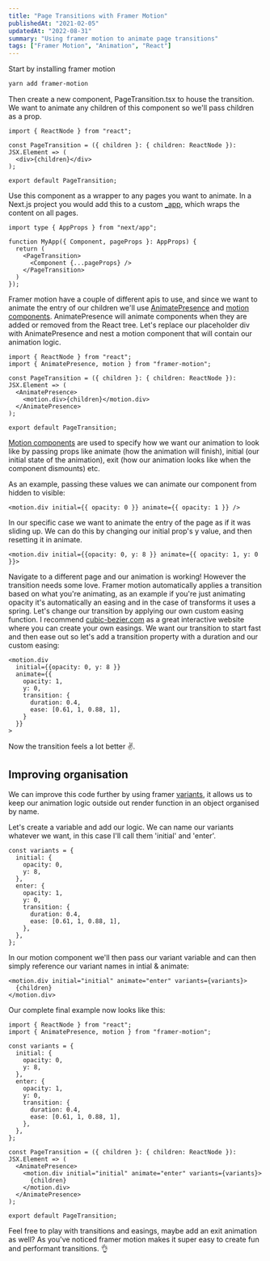 ```yaml
---
title: "Page Transitions with Framer Motion"
publishedAt: "2021-02-05"
updatedAt: "2022-08-31"
summary: "Using framer motion to animate page transitions"
tags: ["Framer Motion", "Animation", "React"]
---
```


Start by installing framer motion

```bash
yarn add framer-motion
```

Then create a new component, PageTransition.tsx to house the transition. We want to animate any children of this component so we'll pass children as a prop.

```tsx
import { ReactNode } from "react";

const PageTransition = ({ children }: { children: ReactNode }): JSX.Element => (
  <div>{children}</div>
);

export default PageTransition;
```

Use this component as a wrapper to any pages you want to animate. In a Next.js project you would add this to a custom [\_app](https://nextjs.org/docs/advanced-features/custom-app), which wraps the content on all pages.

```tsx {5}
import type { AppProps } from "next/app";

function MyApp({ Component, pageProps }: AppProps) {
  return (
    <PageTransition>
      <Component {...pageProps} />
    </PageTransition>
  )
});
```

Framer motion have a couple of different apis to use, and since we want to animate the entry of our children we'll use [AnimatePresence](https://www.framer.com/api/motion/animate-presence/) and [motion components](https://www.framer.com/api/motion/component/). AnimatePresence will animate components when they are added or removed from the React tree. Let's replace our placeholder div with AnimatePresence and nest a motion component that will contain our animation logic.

```tsx
import { ReactNode } from "react";
import { AnimatePresence, motion } from "framer-motion";

const PageTransition = ({ children }: { children: ReactNode }): JSX.Element => (
  <AnimatePresence>
    <motion.div>{children}</motion.div>
  </AnimatePresence>
);

export default PageTransition;
```

[Motion components](https://www.framer.com/api/motion/component/) are used to specify how we want our animation to look like by passing props like animate (how the animation will finish), initial (our initial state of the animation), exit (how our animation looks like when the component dismounts) etc.

As an example, passing these values we can animate our component from hidden to visible:

```tsx
<motion.div initial={{ opacity: 0 }} animate={{ opacity: 1 }} />
```

In our specific case we want to animate the entry of the page as if it was sliding up. We can do this by changing our initial prop's y value, and then resetting it in animate.

```tsx
<motion.div initial={{opacity: 0, y: 8 }} animate={{ opacity: 1, y: 0 }}>
```

Navigate to a different page and our animation is working! However the transition needs some love. Framer motion automatically applies a transition based on what you're animating, as an example if you're just animating opacity it's automatically an easing and in the case of transforms it uses a spring. Let's change our transition by applying our own custom easing function. I recommend [cubic-bezier.com](http://cubic-bezier.com) as a great interactive website where you can create your own easings. We want our transition to start fast and then ease out so let's add a transition property with a duration and our custom easing:

```tsx
<motion.div
  initial={{opacity: 0, y: 8 }}
  animate={{
    opacity: 1,
    y: 0,
    transition: {
      duration: 0.4,
      ease: [0.61, 1, 0.88, 1],
    }
  }}
>
```

Now the transition feels a lot better ✌️.

## Improving organisation

We can improve this code further by using framer [variants](https://www.framer.com/api/motion/component/#animationprops.variants), it allows us to keep our animation logic outside out render function in an object organised by name.

Let's create a variable and add our logic. We can name our variants whatever we want, in this case I'll call them 'initial' and 'enter'.

```tsx
const variants = {
  initial: {
    opacity: 0,
    y: 8,
  },
  enter: {
    opacity: 1,
    y: 0,
    transition: {
      duration: 0.4,
      ease: [0.61, 1, 0.88, 1],
    },
  },
};
```

In our motion component we'll then pass our variant variable and can then simply reference our variant names in intial & animate:

```tsx
<motion.div initial="initial" animate="enter" variants={variants}>
  {children}
</motion.div>
```

Our complete final example now looks like this:

```tsx
import { ReactNode } from "react";
import { AnimatePresence, motion } from "framer-motion";

const variants = {
  initial: {
    opacity: 0,
    y: 8,
  },
  enter: {
    opacity: 1,
    y: 0,
    transition: {
      duration: 0.4,
      ease: [0.61, 1, 0.88, 1],
    },
  },
};

const PageTransition = ({ children }: { children: ReactNode }): JSX.Element => (
  <AnimatePresence>
    <motion.div initial="initial" animate="enter" variants={variants}>
      {children}
    </motion.div>
  </AnimatePresence>
);

export default PageTransition;
```

Feel free to play with transitions and easings, maybe add an exit animation as well? As you've noticed framer motion makes it super easy to create fun and performant transitions. 👌
